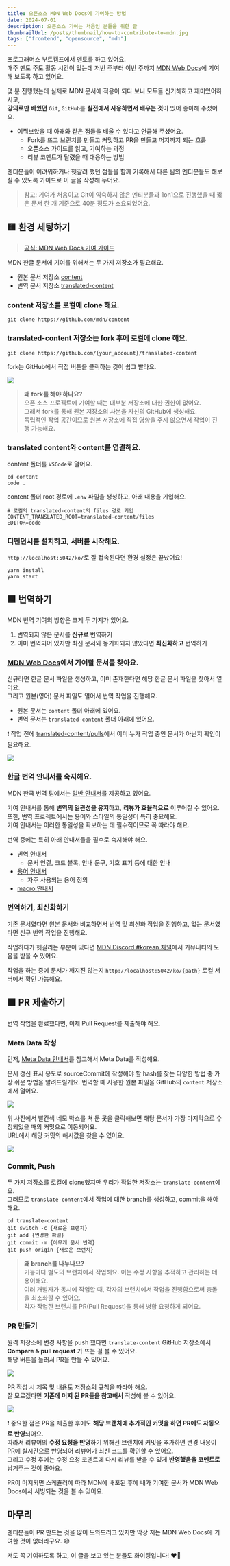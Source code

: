 ```yaml
---
title: 오픈소스 MDN Web Docs에 기여하는 방법
date: 2024-07-01
description: 오픈소스 기여는 처음인 분들을 위한 글
thumbnailUrl: /posts/thumbnail/how-to-contribute-to-mdn.jpg
tags: ["frontend", "opensource", "mdn"]
---
```


프로그래머스 부트캠프에서 멘토를 하고 있어요.  
매주 멘토 주도 활동 시간이 있는데 저번 주부터 이번 주까지 [MDN Web Docs](https://developer.mozilla.org/ko/)에 기여해 보도록 하고 있어요.

몇 분 진행했는데 실제로 MDN 문서에 적용이 되다 보니 모두들 신기해하고 재미있어하시고,  
**강의로만 배웠던** `Git`, `GitHub`를 **실전에서 사용하면서 배우는 것**이 있어 좋아해 주셨어요.

- 여쭤보았을 때 아래와 같은 점들을 배울 수 있다고 언급해 주셨어요.
  - Fork를 뜨고 브랜치를 만들고 커밋하고 PR을 만들고 머지까지 되는 흐름
  - 오픈소스 가이드를 읽고, 기여하는 과정
  - 리뷰 코멘트가 달렸을 때 대응하는 방법

멘티분들이 어려워하거나 헷갈려 했던 점들을 함께 기록해서 다른 팀의 멘티분들도 해보실 수 있도록 가이드로 이 글을 작성해 두어요.

> 참고: 기여가 처음이고 Git이 익숙하지 않은 멘티분들과 1on1으로 진행했을 때 짧은 문서 한 개 기준으로 40분 정도가 소요되었어요.

## 🟨 환경 세팅하기

> [공식: MDN Web Docs 기여 가이드](https://github.com/mdn/translated-content/blob/main/CONTRIBUTING.md)

MDN 한글 문서에 기여를 위해서는 두 가지 저장소가 필요해요.

- 원본 문서 저장소 [content](https://github.com/mdn/content)
- 번역 문서 저장소 [translated-content](https://github.com/mdn/translated-content)

### content 저장소를 로컬에 clone 해요.

```shell
git clone https://github.com/mdn/content
```

### translated-content 저장소는 fork 후에 로컬에 clone 해요.

```shell
git clone https://github.com/{your_account}/translated-content
```

fork는 GitHub에서 직접 버튼을 클릭하는 것이 쉽고 빨라요.

![](/posts/how-to-contribute-to-mdn/fork.png)

> **왜 fork를 해야 하나요?**  
> 오픈 소스 프로젝트에 기여할 때는 대부분 저장소에 대한 권한이 없어요.  
> 그래서 fork를 통해 원본 저장소의 사본을 자신의 GitHub에 생성해요.  
> 독립적인 작업 공간이므로 원본 저장소에 직접 영향을 주지 않으면서 작업이 진행 가능해요.

### translated content와 content를 연결해요.

content 폴더를 `VSCode`로 열어요.

```shell
cd content
code .
```

content 폴더 root 경로에 `.env` 파일을 생성하고, 아래 내용을 기입해요.

```shell
# 로컬의 translated-content의 files 경로 기입
CONTENT_TRANSLATED_ROOT=translated-content/files
EDITOR=code
```

### 디펜던시를 설치하고, 서버를 시작해요.

`http://localhost:5042/ko/`로 잘 접속된다면 환경 설정은 끝났어요!

```shell
yarn install
yarn start
```

## 🟩 번역하기

MDN 번역 기여의 방향은 크게 두 가지가 있어요.

1. 번역되지 않은 문서를 **신규로** 번역하기
2. 이미 번역되어 있지만 최신 문서와 동기화되지 않았다면 **최신화하고** 번역하기

### [MDN Web Docs](https://developer.mozilla.org/ko/)에서 기여할 문서를 찾아요.

신규라면 한글 문서 파일을 생성하고, 이미 존재한다면 해당 한글 문서 파일을 찾아서 열어요.  
그리고 원본(영어) 문서 파일도 열어서 번역 작업을 진행해요.

- 원본 문서는 `content` 폴더 아래에 있어요.
- 번역 문서는 `translated-content` 폴더 아래에 있어요.

❗️ 작업 전에 [translated-content/pulls](https://github.com/mdn/translated-content/pulls)에서 이미 누가 작업 중인 문서가 아닌지 확인이 필요해요.

![](/posts/how-to-contribute-to-mdn/file.png)

### 한글 번역 안내서를 숙지해요.

MDN 한국 번역 팀에서는 [일반 안내서](https://github.com/mdn/translated-content/blob/main/docs/ko/README.md)를 제공하고 있어요.

기여 안내서를 통해 **번역의 일관성을 유지**하고, **리뷰가 효율적으로** 이루어질 수 있어요.  
또한, 번역 프로젝트에서는 용어와 스타일의 통일성이 특히 중요해요.  
기여 안내서는 이러한 통일성을 확보하는 데 필수적이므로 꼭 따라야 해요.

번역 중에는 특히 아래 안내서들을 필수로 숙지해야 해요.

- [번역 안내서](https://github.com/mdn/translated-content/blob/main/docs/ko/guides/translation-guide.md)
  - 문서 연결, 코드 블록, 안내 문구, 기호 표기 등에 대한 안내
- [용어 안내서](https://github.com/mdn/translated-content/blob/main/docs/ko/guides/glossary-guide.md)
  - 자주 사용되는 용어 정의
- [macro 안내서](https://github.com/mdn/translated-content/blob/main/docs/ko/guides/macro-guide.md)

### 번역하기, 최신화하기

기존 문서였다면 원본 문서와 비교하면서 번역 및 최신화 작업을 진행하고, 없는 문서였다면 신규 번역 작업을 진행해요.

작업하다가 헷갈리는 부분이 있다면 [MDN Discord #korean 채널](https://discord.com/channels/1009925603572600863/1070064829466939503)에서 커뮤니티의 도움을 받을 수 있어요.

작업을 하는 중에 문서가 깨지진 않는지 `http://localhost:5042/ko/{path}` 로컬 서버에서 확인 가능해요.

## 🟧 PR 제출하기

번역 작업을 완료했다면, 이제 Pull Request를 제출해야 해요.

### Meta Data 작성

먼저, [Meta Data 안내서](https://github.com/mdn/translated-content/blob/main/docs/ko/guides/meta-data-guide.md)를 참고해서 Meta Data를 작성해요.

문서 갱신 표시 용도로 sourceCommit에 작성해야 할 hash를 찾는 다양한 방법 중 가장 쉬운 방법을 알려드릴게요.
번역할 때 사용한 원본 파일을 GitHub의 `content` 저장소에서 열어요.

![](/posts/how-to-contribute-to-mdn/github-content.png)

위 사진에서 빨간색 네모 박스를 쳐 둔 곳을 클릭해보면 해당 문서가 가장 마지막으로 수정되었을 때의 커밋으로 이동되어요.  
URL에서 해당 커밋의 해시값을 찾을 수 있어요.

![](/posts/how-to-contribute-to-mdn/hash.png)

### Commit, Push

두 가지 저장소를 로컬에 clone했지만 우리가 작업한 저장소는 `translate-content`에요.  
그러므로 `translate-content`에서 작업에 대한 branch를 생성하고, commit을 해야 해요.

```shell
cd translate-content
git switch -c {새로운 브랜치}
git add {변경한 파일}
git commit -m {아무개 문서 번역}
git push origin {새로운 브랜치}
```

> **왜 branch를 나누나요?**  
> 기능마다 별도의 브랜치에서 작업해요. 이는 수정 사항을 추적하고 관리하는 데 용이해요.  
> 여러 개발자가 동시에 작업할 때, 각자의 브랜치에서 작업을 진행함으로써 충돌을 최소화할 수 있어요.  
> 각자 작업한 브랜치를 PR(Pull Request)을 통해 병합 요청하게 되어요.

### PR 만들기

원격 저장소에 변경 사항을 push 했다면 `translate-content` GitHub 저장소에서 **Compare & pull request** 가 뜨는 걸 볼 수 있어요.  
해당 버튼을 눌러서 PR을 만들 수 있어요.

![](/posts/how-to-contribute-to-mdn/compare.png)

PR 작성 시 제목 및 내용도 저장소의 규칙을 따라야 해요.  
잘 모르겠다면 **기존에 머지 된 PR들을 참고해서** 작성해 볼 수 있어요.

![](/posts/how-to-contribute-to-mdn/pr.png)

❗️ 중요한 점은 PR을 제출한 후에도 **해당 브랜치에 추가적인 커밋을 하면 PR에도 자동으로 반영**되어요.  
따라서 리뷰어의 **수정 요청을 반영**하기 위해선 브랜치에 커밋을 추가하면 변경 내용이 PR에 실시간으로 반영되어 리뷰어가 최신 코드를 확인할 수 있어요.  
그리고 수정 후에는 수정 요청 코멘트에 다시 리뷰를 받을 수 있게 **반영했음을 코멘트로** 남겨주는 것이 좋아요.

PR이 머지되면 스케쥴러에 따라 MDN에 배포된 후에 내가 기여한 문서가 MDN Web Docs에서 서빙되는 것을 볼 수 있어요.

## 마무리

멘티분들이 PR 만드는 것을 많이 도와드리고 있지만 막상 저는 MDN Web Docs에 기여한 것이 없더라구요. 😅

저도 꼭 기여하도록 하고, 이 글을 보고 있는 분들도 화이팅입니다! ❤️‍🔥
